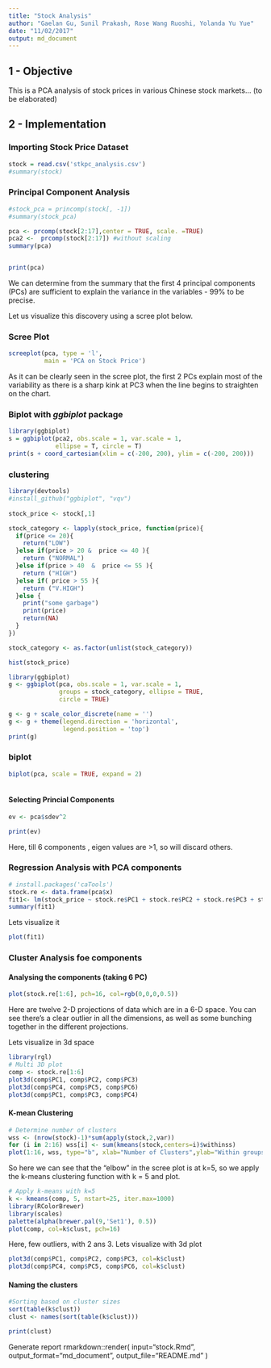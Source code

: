 ```yaml
---
title: "Stock Analysis"
author: "Gaelan Gu, Sunil Prakash, Rose Wang Ruoshi, Yolanda Yu Yue"
date: "11/02/2017"
output: md_document
---
```


1 - Objective
----------------

This is a PCA analysis of stock prices in various Chinese stock markets... (to be elaborated)

2 - Implementation
----------------

### Importing Stock Price Dataset
```r
stock = read.csv('stkpc_analysis.csv')
#summary(stock)
```

### Principal Component Analysis
```r
#stock_pca = princomp(stock[, -1])
#summary(stock_pca)

pca <- prcomp(stock[2:17],center = TRUE, scale. =TRUE)
pca2 <-  prcomp(stock[2:17]) #without scaling
summary(pca)


print(pca)
```
We can determine from the summary that the first 4 principal components (PCs) are sufficient to explain the variance in the variables - 99% to be precise.

Let us visualize this discovery using a scree plot below.

### Scree Plot 
```r
screeplot(pca, type = 'l',
          main = 'PCA on Stock Price')
```

As it can be clearly seen in the scree plot, the first 2 PCs explain most of the variability as there is a sharp kink at PC3 when the line begins to straighten on the chart.

### Biplot with *ggbiplot* package
```r
library(ggbiplot)
s = ggbiplot(pca2, obs.scale = 1, var.scale = 1, 
             ellipse = T, circle = T)
print(s + coord_cartesian(xlim = c(-200, 200), ylim = c(-200, 200)))
```

### clustering

```r

library(devtools)
#install_github("ggbiplot", "vqv")
 
stock_price <- stock[,1]

stock_category <- lapply(stock_price, function(price){
  if(price <= 20){
    return("LOW")
  }else if(price > 20 &  price <= 40 ){
    return ("NORMAL")
  }else if(price > 40  &  price <= 55 ){
    return ("HIGH")
  }else if( price > 55 ){
    return ("V.HIGH")
  }else {
    print("some garbage")
    print(price)
    return(NA)
  }
})

stock_category <- as.factor(unlist(stock_category))

hist(stock_price)

library(ggbiplot)
g <- ggbiplot(pca, obs.scale = 1, var.scale = 1, 
              groups = stock_category, ellipse = TRUE, 
              circle = TRUE)

g <- g + scale_color_discrete(name = '')
g <- g + theme(legend.direction = 'horizontal', 
               legend.position = 'top')
print(g)

```
### biplot

```r
biplot(pca, scale = TRUE, expand = 2)
	
```


#### Selecting Princial Components
```r

ev <- pca$sdev^2

print(ev)
```

Here, till 6 components , eigen values are >1, so will discard others.


### Regression Analysis with PCA components
```r
# install.packages('caTools')
stock.re <- data.frame(pca$x)
fit1<- lm(stock_price ~ stock.re$PC1 + stock.re$PC2 + stock.re$PC3 + stock.re$PC4 + stock.re$PC5 + stock.re$PC6, data=stock.re)
summary(fit1)

```

Lets visualize it

```r

plot(fit1)


```


### Cluster Analysis foe components

#### Analysing the components (taking 6 PC)
```r
plot(stock.re[1:6], pch=16, col=rgb(0,0,0,0.5))
```

 Here are twelve 2-D projections of data which are in a 6-D space. You can see there’s a clear outlier in all the dimensions, as well as some bunching together in the different projections.
 
 Lets visualize in 3d space
 
```r
library(rgl)
# Multi 3D plot
comp <- stock.re[1:6]
plot3d(comp$PC1, comp$PC2, comp$PC3)
plot3d(comp$PC4, comp$PC5, comp$PC6)
plot3d(comp$PC1, comp$PC3, comp$PC4)
```

#### K-mean Clustering

```r
# Determine number of clusters
wss <- (nrow(stock)-1)*sum(apply(stock,2,var))
for (i in 2:16) wss[i] <- sum(kmeans(stock,centers=i)$withinss)
plot(1:16, wss, type="b", xlab="Number of Clusters",ylab="Within groups sum of squares")
```
So here we can see that the “elbow” in the scree plot is at k=5, so we apply the k-means clustering function with k = 5 and plot.

```r
# Apply k-means with k=5
k <- kmeans(comp, 5, nstart=25, iter.max=1000)
library(RColorBrewer)
library(scales)
palette(alpha(brewer.pal(9,'Set1'), 0.5))
plot(comp, col=k$clust, pch=16)

```
Here, few outliers, with 2 ans 3. Lets visualize with 3d plot

```r
plot3d(comp$PC1, comp$PC2, comp$PC3, col=k$clust)
plot3d(comp$PC4, comp$PC5, comp$PC6, col=k$clust)
```

#### Naming the clusters

```r
#Sorting based on cluster sizes
sort(table(k$clust))
clust <- names(sort(table(k$clust)))

print(clust)

```


Generate report
rmarkdown::render(
  input="stock.Rmd", 
  output_format="md_document", 
  output_file="README.md"
) 

